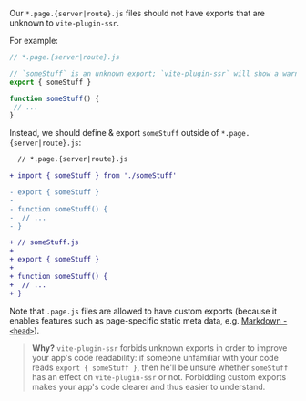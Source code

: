 
Our `*.page.{server|route}.js` files should not have exports that are unknown to `vite-plugin-ssr`.

For example:

```js
// *.page.{server|route}.js

// `someStuff` is an unknown export; `vite-plugin-ssr` will show a warning.
export { someStuff }

function someStuff() {
 // ...
}
```

Instead, we should define & export `someStuff` outside of `*.page.{server|route}.js`:

```diff
  // *.page.{server|route}.js

+ import { someStuff } from './someStuff'

- export { someStuff }
-
- function someStuff() {
-  // ...
- }
```
```diff
+ // someStuff.js
+
+ export { someStuff }
+
+ function someStuff() {
+  // ...
+ }
```

Note that `.page.js` files are allowed to have custom exports (because it enables features such as page-specific static meta data, e.g. [Markdown - `<head>`](https://vite-plugin-ssr.com/markdown#head)).

> **Why?**
> `vite-plugin-ssr` forbids unknown exports in order to improve your app's code readability:
> if someone unfamiliar with your code reads `export { someStuff }`,
> then he'll be unsure whether `someStuff` has an effect on `vite-plugin-ssr` or not.
> Forbidding custom exports makes your app's code clearer and thus easier to understand.
